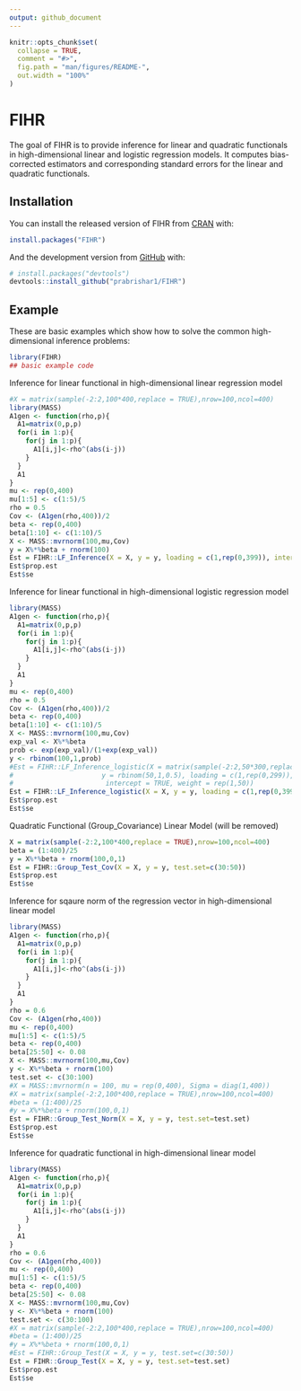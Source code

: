 ```yaml
---
output: github_document
---
```


<!-- README.md is generated from README.Rmd. Please edit that file -->

```r
knitr::opts_chunk$set(
  collapse = TRUE,
  comment = "#>",
  fig.path = "man/figures/README-",
  out.width = "100%"
)
```

# FIHR

<!-- badges: start -->
<!-- badges: end -->

The goal of FIHR is to provide inference for linear and quadratic functionals in high-dimensional linear and logistic regression models. It computes bias-corrected estimators and corresponding standard errors for the linear and quadratic functionals.

## Installation

You can install the released version of FIHR from [CRAN](https://CRAN.R-project.org) with:

``` r
install.packages("FIHR")
```

And the development version from [GitHub](https://github.com/) with:

``` r
# install.packages("devtools")
devtools::install_github("prabrishar1/FIHR")
```
## Example

These are basic examples which show how to solve the common high-dimensional inference problems:

```r
library(FIHR)
## basic example code
```

Inference for linear functional in high-dimensional linear regression model

```r
#X = matrix(sample(-2:2,100*400,replace = TRUE),nrow=100,ncol=400)
library(MASS)
A1gen <- function(rho,p){
  A1=matrix(0,p,p)
  for(i in 1:p){
    for(j in 1:p){
      A1[i,j]<-rho^(abs(i-j))
    } 
  }
  A1
}
mu <- rep(0,400)
mu[1:5] <- c(1:5)/5
rho = 0.5
Cov <- (A1gen(rho,400))/2
beta <- rep(0,400)
beta[1:10] <- c(1:10)/5
X <- MASS::mvrnorm(100,mu,Cov)
y = X%*%beta + rnorm(100)
Est = FIHR::LF_Inference(X = X, y = y, loading = c(1,rep(0,399)), intercept = TRUE)
Est$prop.est
Est$se
```

Inference for linear functional in high-dimensional logistic regression model

```r
library(MASS)
A1gen <- function(rho,p){
  A1=matrix(0,p,p)
  for(i in 1:p){
    for(j in 1:p){
      A1[i,j]<-rho^(abs(i-j))
    } 
  }
  A1
}
mu <- rep(0,400)
rho = 0.5
Cov <- (A1gen(rho,400))/2
beta <- rep(0,400)
beta[1:10] <- c(1:10)/5
X <- MASS::mvrnorm(100,mu,Cov)
exp_val <- X%*%beta
prob <- exp(exp_val)/(1+exp(exp_val))
y <- rbinom(100,1,prob)
#Est = FIHR::LF_Inference_logistic(X = matrix(sample(-2:2,50*300,replace = TRUE),nrow=50,ncol=300),
#                      y = rbinom(50,1,0.5), loading = c(1,rep(0,299)),
#                       intercept = TRUE, weight = rep(1,50))
Est = FIHR::LF_Inference_logistic(X = X, y = y, loading = c(1,rep(0,399)), intercept = TRUE, weight = rep(1,100))
Est$prop.est
Est$se
```

Quadratic Functional (Group_Covariance) Linear Model (will be removed) 

```r
X = matrix(sample(-2:2,100*400,replace = TRUE),nrow=100,ncol=400)
beta = (1:400)/25
y = X%*%beta + rnorm(100,0,1)
Est = FIHR::Group_Test_Cov(X = X, y = y, test.set=c(30:50))
Est$prop.est
Est$se
```

Inference for sqaure norm of the regression vector in high-dimensional linear model

```r
library(MASS)
A1gen <- function(rho,p){
  A1=matrix(0,p,p)
  for(i in 1:p){
    for(j in 1:p){
      A1[i,j]<-rho^(abs(i-j))
    } 
  }
  A1
}
rho = 0.6
Cov <- (A1gen(rho,400))
mu <- rep(0,400)
mu[1:5] <- c(1:5)/5
beta <- rep(0,400)
beta[25:50] <- 0.08
X <- MASS::mvrnorm(100,mu,Cov)
y <- X%*%beta + rnorm(100)
test.set <- c(30:100)
#X = MASS::mvrnorm(n = 100, mu = rep(0,400), Sigma = diag(1,400))
#X = matrix(sample(-2:2,100*400,replace = TRUE),nrow=100,ncol=400)
#beta = (1:400)/25
#y = X%*%beta + rnorm(100,0,1)
Est = FIHR::Group_Test_Norm(X = X, y = y, test.set=test.set)
Est$prop.est
Est$se
```

Inference for quadratic functional in high-dimensional linear model

```r
library(MASS)
A1gen <- function(rho,p){
  A1=matrix(0,p,p)
  for(i in 1:p){
    for(j in 1:p){
      A1[i,j]<-rho^(abs(i-j))
    } 
  }
  A1
}
rho = 0.6
Cov <- (A1gen(rho,400))
mu <- rep(0,400)
mu[1:5] <- c(1:5)/5
beta <- rep(0,400)
beta[25:50] <- 0.08
X <- MASS::mvrnorm(100,mu,Cov)
y <- X%*%beta + rnorm(100)
test.set <- c(30:100)
#X = matrix(sample(-2:2,100*400,replace = TRUE),nrow=100,ncol=400)
#beta = (1:400)/25
#y = X%*%beta + rnorm(100,0,1)
#Est = FIHR::Group_Test(X = X, y = y, test.set=c(30:50))
Est = FIHR::Group_Test(X = X, y = y, test.set=test.set)
Est$prop.est
Est$se
```
